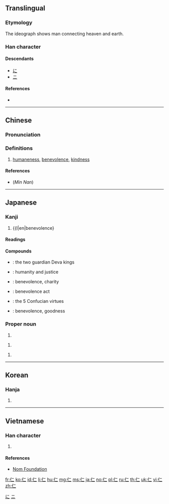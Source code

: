 {{character info/new}}
{{also|忈}}
==Translingual==

===Etymology===
{{Han etym}}
The ideograph shows man connecting heaven and earth.

===Han character===
{{Han char|rn=9|rad=人|as=02|sn=4|four=21210|canj=OMM|ids=⿰亻二}}

====Descendants====
* [[に]]
* [[ニ]]

====References====
* {{Han ref|kx=0091.070|dkj=00349|dj=0193.010|hdz=10107.010|uh=4EC1|ud=20161|bh=A4AF|bd=42159}}

[[Category:Han characters from which hiragana were derived|に]]
[[Category:Han characters from which katakana were derived|ニ]]

----

==Chinese==
{{zh-forms}}

===Pronunciation===
{{zh-pron
|m=rén
|c=jan4
|h=
|mn=qz,tp,xm:lîn/kh,zz:jîn
|w=
|mc=y
|oc=y
|ma=
|cat=n
}}

===Definitions===
{{zh-hanzi}}

# [[humaneness]], [[benevolence]], [[kindness]]

====References====
* (''Min Nan'') {{thcwd|577}}

----

==Japanese==

===Kanji===
{{ja-kanji|grade=6|rs=人02}}

# {{l|en|benevolence}

====Readings====
{{ja-readings
|goon=[[に]] (ni), [[にん]] (nin)
|kanon=[[じん]] (jin)
|nanori=[[きみ]] (kimi), [[く]] (ku), [[さと]] (sato), [[しのぶ]] (shinobu), [[じ]] (ji), [[と]] (to), [[のり]] (nori), [[ひと]] (hito), [[ひとし]] (hitoshi), [[ひろ]] (hiro), [[ひろし]] (hiroshi), [[まこと]] (makoto), [[まさ]] (masa), [[まさし]] (masashi), [[やす]] (yasu), [[よし]] (yoshi)
}}

====Compounds====
{{der-top|Compounds}}
* {{ja-r|仁王|におう}}: the two guardian Deva kings
* {{ja-r|仁義|じんぎ}}: humanity and justice
* {{ja-r|仁愛|じんあい}}: benevolence, charity
* {{ja-r|仁術|じんじゅつ}}: benevolence act
* {{ja-r|仁義礼智信|じんぎれいちしん}}: the 5 Confucian virtues
* {{ja-r|仁徳|じんとく}}: benevolence, goodness
{{der-bottom}}

===Proper noun===
{{ja-pos|ひとし|proper}}

# {{given name|male|lang=ja}}

{{ja-pos|じん|proper}}

# {{given name|male|lang=ja}}

{{ja-pos|まさし|proper}}

# {{given name|male|lang=ja}}

----

==Korean==

===Hanja===
{{ko-hanja|hangeul=인|rv=in|mr=in}}

# {{defn|lang=ko|sort=人02}}

----

==Vietnamese==

===Han character===
{{vi-hantu|[[nhân]], [[nhơn]]|rs=人02}}

# {{defn|lang=vi|sort=人02}}

====References====
* [http://nomfoundation.org/common/nom_details.php?codepoint=4ec1 Nom Foundation]

[[fr:仁]]
[[ko:仁]]
[[id:仁]]
[[li:仁]]
[[hu:仁]]
[[mg:仁]]
[[ms:仁]]
[[ja:仁]]
[[no:仁]]
[[pl:仁]]
[[ru:仁]]
[[th:仁]]
[[uk:仁]]
[[vi:仁]]
[[zh:仁]]